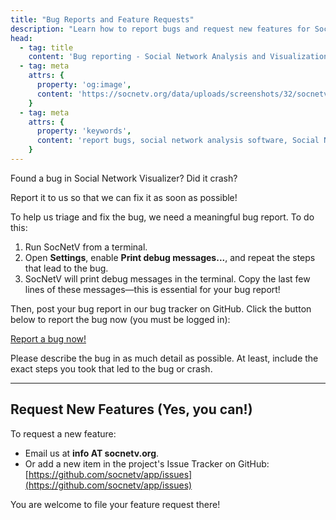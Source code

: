 ```yaml
---
title: "Bug Reports and Feature Requests"
description: "Learn how to report bugs and request new features for Social Network Visualizer."
head:
  - tag: title
    content: 'Bug reporting - Social Network Analysis and Visualization Software'
  - tag: meta
    attrs: { 
      property: 'og:image',
      content: 'https://socnetv.org/data/uploads/screenshots/32/socnetv-32-lattice-961n-1860e-layout-bc.png'
    }
  - tag: meta
    attrs: { 
      property: 'keywords',
      content: 'report bugs, social network analysis software, Social Network Visualizer, social network analysis, SocNetV, SNA, social networks, graphs, social network visualization, network layout, social network analysis tool, Dimitris Kalamaras,GPL, Windows, Linux, Mac, social network analysis datasets, centrality, graph theory'
    }
---
```


Found a bug in Social Network Visualizer? Did it crash?

Report it to us so that we can fix it as soon as possible!

To help us triage and fix the bug, we need a meaningful bug report. To do this:
1. Run SocNetV from a terminal.
2. Open **Settings**, enable **Print debug messages...**, and repeat the steps that lead to the bug.
3. SocNetV will print debug messages in the terminal. Copy the last few lines of these messages—this is essential for your bug report!

Then, post your bug report in our bug tracker on GitHub. Click the button below to report the bug now (you must be logged in):

[Report a bug now!](https://github.com/socnetv/app/issues/new)

Please describe the bug in as much detail as possible. At least, include the exact steps you took that led to the bug or crash.

---

## Request New Features (Yes, you can!)

To request a new feature:
- Email us at **info AT socnetv.org**.
- Or add a new item in the project's Issue Tracker on GitHub:  
  [https://github.com/socnetv/app/issues](https://github.com/socnetv/app/issues)

You are welcome to file your feature request there!
